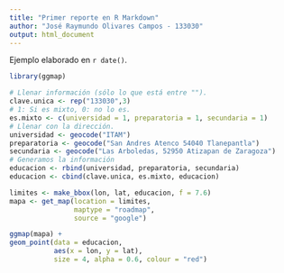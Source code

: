 ```yaml
---
title: "Primer reporte en R Markdown"
author: "José Raymundo Olivares Campos - 133030"
output: html_document
---
```



Ejemplo elaborado en `r date()`.

```r
library(ggmap)
```

```r
# Llenar información (sólo lo que está entre "").
clave.unica <- rep("133030",3)
# 1: Si es mixto, 0: no lo es.
es.mixto <- c(universidad = 1, preparatoria = 1, secundaria = 1)
# Llenar con la dirección.
universidad <- geocode("ITAM")
preparatoria <- geocode("San Andres Atenco 54040 Tlanepantla")
secundaria <- geocode("Las Arboledas, 52950 Atizapan de Zaragoza")
# Generamos la información
educacion <- rbind(universidad, preparatoria, secundaria)
educacion <- cbind(clave.unica, es.mixto, educacion)
```

```r
limites <- make_bbox(lon, lat, educacion, f = 7.6)
mapa <- get_map(location = limites, 
                maptype = "roadmap", 
                source = "google")
```

```r
ggmap(mapa) + 
geom_point(data = educacion, 
           aes(x = lon, y = lat), 
           size = 4, alpha = 0.6, colour = "red")
```